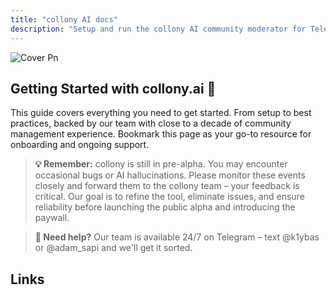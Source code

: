 ```yaml
---
title: "collony AI docs"
description: "Setup and run the collony AI community moderator for Telegram & Discord. "
---
```


![Cover Pn](/public/cover.png)

## Getting Started with collony.ai 🐝

This guide covers everything you need to get started. From setup to best practices, backed by our team with close to a decade of community management experience. Bookmark this page as your go-to resource for onboarding and ongoing support.

<Columns cols={2}>
  <Card title="Before you start" icon="list-check" iconType="regular" href="before-you-start.md">
    
  </Card>
  <Card title="Prepare your Telegram group" icon="gear" href="/prepare-your-telegram-group.md">
    
  </Card>
  <Card title="Find collony AI on Telegram" icon="magnifying-glass" href="/find-collony-ai-on-telegram.md">
    
  </Card>
  <Card title="Add collony to your group" icon="user-plus" href="/add-collony-to-your-group.md">
    
  </Card>
  <Card title="In-bot setup menu" icon="sliders" href="/in-bot-setup-menu.md">
    
  </Card>
  <Card title="Add project description" icon="file-lines" href="/add-project-description.md">
    
  </Card>
  <Card title="Add knowledge base" icon="book" href="/add-project-knowledge-base.md">
    
  </Card>
  <Card title="Set moderation rules" icon="shield" href="/set-community-moderation-rules.md">
    
  </Card>
  <Card title="Set moderator personality" icon="face-smile" href="/set-community-mod-personality.md">
    
  </Card>
  <Card title="Manage admins & moderators" icon="users" href="/manage-admins-and-moderators.md">
    
  </Card>
  <Card title="Admin dashboard chat" icon="bell" href="/setup-the-admin-dashboard-chat.md">
    
  </Card>
</Columns>

> **💡 Remember:** collony is still in pre-alpha. You may encounter occasional bugs or AI hallucinations. Please monitor these events closely and forward them to the collony team – your feedback is critical. Our goal is to refine the tool, eliminate issues, and ensure reliability before launching the public alpha and introducing the paywall.

> **👀 Need help?** Our team is available 24/7 on Telegram – text @k1ybas or @adam_sapi and we'll get it sorted.

## Links

<Columns cols={2}>
  <Card title="Telegram" icon="paper-airplane" href="https://t.me/collonyai">
    
  </Card>
  <Card title="X (Twitter)" icon="x" href="https://x.com/collonyai">
    
  </Card>
  <Card title="LinkedIn" icon="linkedin" href="https://www.linkedin.com/company/collony">
    
  </Card>
  <Card title="Website" icon="globe" href="https://collony.ai">
    
  </Card>
</Columns>